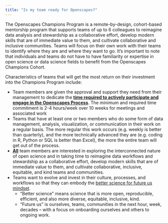 ```yaml
---
title: "Is my team ready for Openscapes?"
---
```


The Openscapes Champions Program is a remote-by-design, cohort-based mentorship program that supports teams of up to 6 colleagues to reimagine data analysis and stewardship as a collaborative effort, develop modern skills that are of immediate value to them, and cultivate collaborative and inclusive communities. Teams will focus on their own work with their teams to identify where they are and where they want to go. It’s important to note that individuals and teams do not have to have familiarity or expertise in open science or data science fields to benefit from the Openscapes Champions Cohort. 

Characteristics of teams that will get the most return on their investment into the Champions Program include:

-   Team members are given the approval and support they need from their management to dedicate the [**time required to actively participate and engage in the Openscapes Process**]{.underline}. The minimum and required time commitment is 2-4 hours/week over 10 weeks for meetings and associated work
-   Teams that have at least one or two members who do some form of data management, analysis, visualization, or communication in their work on a regular basis. The more regular this work occurs (e.g. weekly is better than quarterly), and the more technically advanced they are (e.g. coding in R, Python or SQL is better than Excel), the more the entire team will get out of the process.
-   [**All**]{.underline} team members are interested in exploring the interconnected nature of open science and in taking time to reimagine data workflows and stewardship as a collaborative effort, develop modern skills that are of immediate value to them, and cultivate collaborative, inclusive, equitable, and kind teams and communities.
-   Teams want to evolve and invest in their culture, processes, and workflows so that they can embody the [better science for future us mindset](https://www.openscapes.org/blog/2021/09/15/better-science-for-future-us/).
    -   "Better science" means science that is more open, reproducible, efficient, and also more diverse, equitable, inclusive, kind.
    -   "Future us" is ourselves, teams, communities in the next hour, week, decades -- with a focus on onboarding ourselves and others to ongoing work.
